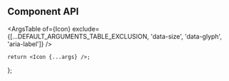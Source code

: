 

<Meta component={Icon} title="Components/Icon" />

<Title>Icon</Title>

## Component API

<ArgsTable
    of={Icon}
    exclude={[...DEFAULT_ARGUMENTS_TABLE_EXCLUSION, 'data-size', 'data-glyph', 'aria-label']}
/>

    return <Icon {...args} />;
};

<Canvas hidden>
    <Story
        name="Default"
        args={{
            size: DEFAULT_ICON_SIZE,
            glyph: DEFAULT_ICON_GLYPH,
        }}
        argTypes={{
            size: {
                options: ICON_SIZES,
                control: {
                    type: 'select',
                },
            },
            glyph: {
                options: ICON_GLYPHS,
                control: {
                    type: 'select',
                },
            },
            ...Utils.hideComponentProperties(['aria-label']),
        }}
    >
        {Template.bind({})}
    </Story>
</Canvas>
